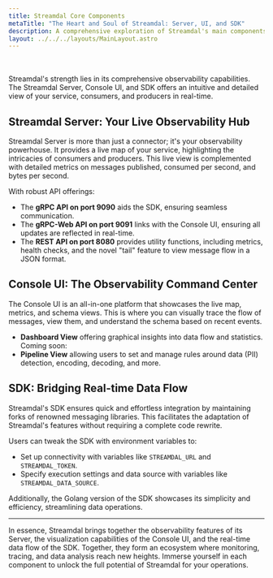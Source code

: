 ```yaml
---
title: Streamdal Core Components
metaTitle: "The Heart and Soul of Streamdal: Server, UI, and SDK"
description: A comprehensive exploration of Streamdal's main components and their interconnected observability features.
layout: ../../../layouts/MainLayout.astro
---
```


<br />
<br />
Streamdal's strength lies in its comprehensive observability capabilities. The Streamdal Server, Console UI, and SDK offers an intuitive and detailed view of your service, consumers, and producers in real-time.

## Streamdal Server: Your Live Observability Hub

Streamdal Server is more than just a connector; it's your observability powerhouse. It provides a live map of your service, highlighting the intricacies of consumers and producers. This live view is complemented with detailed metrics on messages published, consumed per second, and bytes per second.

With robust API offerings:
- The **gRPC API on port 9090** aids the SDK, ensuring seamless communication.
- The **gRPC-Web API on port 9091** links with the Console UI, ensuring all updates are reflected in real-time.
- The **REST API on port 8080** provides utility functions, including metrics, health checks, and the novel "tail" feature to view message flow in a JSON format.

## Console UI: The Observability Command Center

The Console UI is an all-in-one platform that showcases the live map, metrics, and schema views. This is where you can visually trace the flow of messages, view them, and understand the schema based on recent events.

- **Dashboard View** offering graphical insights into data flow and statistics.
Coming soon:
- **Pipeline View** allowing users to set and manage rules around data (PII) detection, encoding, decoding, and more.

## SDK: Bridging Real-time Data Flow

Streamdal's SDK ensures quick and effortless integration by maintaining forks of renowned messaging libraries. This facilitates the adaptation of Streamdal's features without requiring a complete code rewrite.

Users can tweak the SDK with environment variables to:
- Set up connectivity with variables like `STREAMDAL_URL` and `STREAMDAL_TOKEN`.
- Specify execution settings and data source with variables like `STREAMDAL_DATA_SOURCE`.

Additionally, the Golang version of the SDK showcases its simplicity and efficiency, streamlining data operations.

---

In essence, Streamdal brings together the observability features of its Server, the visualization capabilities of the Console UI, and the real-time data flow of the SDK. Together, they form an ecosystem where monitoring, tracing, and data analysis reach new heights. Immerse yourself in each component to unlock the full potential of Streamdal for your operations.